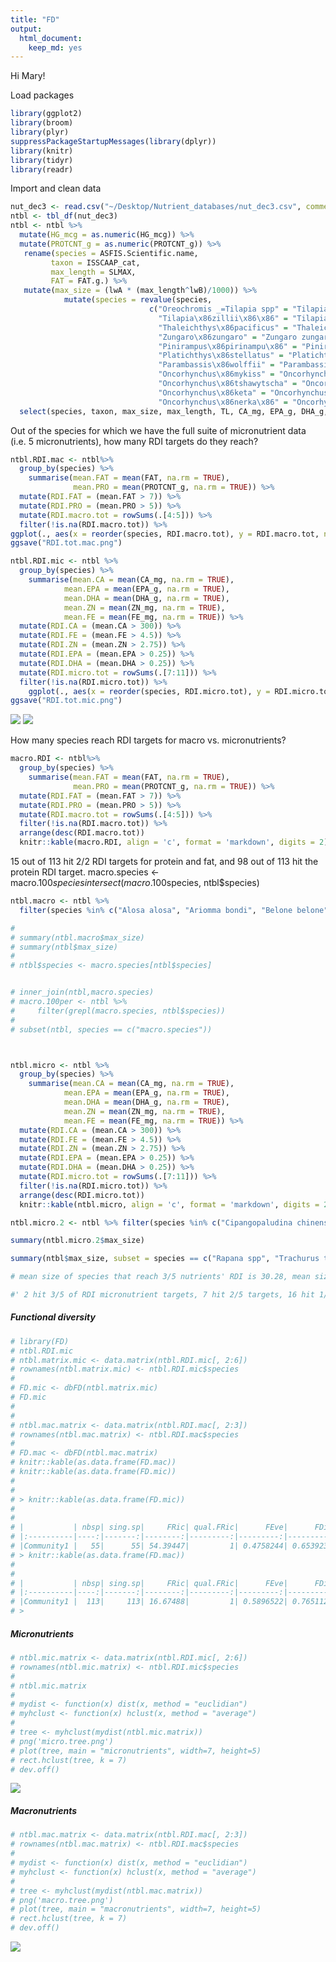 ```yaml
---
title: "FD"
output: 
  html_document: 
    keep_md: yes
---
```


Hi Mary!

Load packages
```r
library(ggplot2)
library(broom)
library(plyr)
suppressPackageStartupMessages(library(dplyr))
library(knitr)
library(tidyr)
library(readr)
```

Import and clean data

```r
nut_dec3 <- read.csv("~/Desktop/Nutrient_databases/nut_dec3.csv", comment.char="#")
ntbl <- tbl_df(nut_dec3)
ntbl <- ntbl %>%
  mutate(HG_mcg = as.numeric(HG_mcg)) %>% 
  mutate(PROTCNT_g = as.numeric(PROTCNT_g)) %>% 
   rename(species = ASFIS.Scientific.name,
         taxon = ISSCAAP_cat,
         max_length = SLMAX,
         FAT = FAT.g.) %>% 
   mutate(max_size = (lwA * (max_length^lwB)/1000)) %>% 
            mutate(species = revalue(species,
                               c("Oreochromis _=Tilapia spp" = "Tilapia spp",
                                 "Tilapia\x86zillii\x86\x86" = "Tilapia zillii",
                                 "Thaleichthys\x86pacificus" = "Thaleichthys pacificus", 
                                 "Zungaro\x86zungaro" = "Zungaro zungaro",
                                 "Pinirampus\x86pirinampu\x86" = "Pinirampus pirinampu",
                                 "Platichthys\x86stellatus" = "Platichthys stellatus",
                                 "Parambassis\x86wolffii" = "Parambassis wolffii",
                                 "Oncorhynchus\x86mykiss" = "Oncorhynchus mykiss",
                                 "Oncorhynchus\x86tshawytscha" = "Oncorhynchus tshawytscha",
                                 "Oncorhynchus\x86keta" = "Oncorhynchus keta",
                                 "Oncorhynchus\x86nerka\x86" = "Oncorhynchus nerka"))) %>%
  select(species, taxon, max_size, max_length, TL, CA_mg, EPA_g, DHA_g, FE_mg, ZN_mg, HG_mcg, FAT, PROTCNT_g, lwA, lwB, Habitat, Subgroup, Abs_lat)

```


Out of the species for which we have the full suite of micronutrient data (i.e. 5 micronutrients), how many RDI targets do they reach?
```r

ntbl.RDI.mac <- ntbl%>% 
  group_by(species) %>% 
    summarise(mean.FAT = mean(FAT, na.rm = TRUE),
              mean.PRO = mean(PROTCNT_g, na.rm = TRUE)) %>% 
  mutate(RDI.FAT = (mean.FAT > 7)) %>% 
  mutate(RDI.PRO = (mean.PRO > 5)) %>% 
  mutate(RDI.macro.tot = rowSums(.[4:5])) %>% 
  filter(!is.na(RDI.macro.tot)) %>% 
ggplot(., aes(x = reorder(species, RDI.macro.tot), y = RDI.macro.tot, na.rm = TRUE, color = species)) + geom_point(size = 3) + theme(axis.text.x = element_text(angle = 90, hjust = 1)) + theme(legend.position="none") + ylim(0,2) + ylab("number of macronutrient RDI targets reached") + xlab("species")
ggsave("RDI.tot.mac.png")

ntbl.RDI.mic <- ntbl %>% 
  group_by(species) %>% 
    summarise(mean.CA = mean(CA_mg, na.rm = TRUE),
            mean.EPA = mean(EPA_g, na.rm = TRUE), 
            mean.DHA = mean(DHA_g, na.rm = TRUE), 
            mean.ZN = mean(ZN_mg, na.rm = TRUE), 
            mean.FE = mean(FE_mg, na.rm = TRUE)) %>% 
  mutate(RDI.CA = (mean.CA > 300)) %>% 
  mutate(RDI.FE = (mean.FE > 4.5)) %>% 
  mutate(RDI.ZN = (mean.ZN > 2.75)) %>% 
  mutate(RDI.EPA = (mean.EPA > 0.25)) %>% 
  mutate(RDI.DHA = (mean.DHA > 0.25)) %>% 
  mutate(RDI.micro.tot = rowSums(.[7:11])) %>% 
  filter(!is.na(RDI.micro.tot)) %>%
    ggplot(., aes(x = reorder(species, RDI.micro.tot), y = RDI.micro.tot, na.rm = TRUE, color = species)) + geom_point(size = 3) + theme(axis.text.x = element_text(angle = 75, hjust = 1)) + theme(legend.position="none") + ylim(0,5) + ylab("number of micronutrient RDI targets reached") + xlab("species")
ggsave("RDI.tot.mic.png")

```

![](RDI.tot.mic.png)
![](RDI.tot.mac.png)


How many species reach RDI targets for macro vs. micronutrients?
```r

macro.RDI <- ntbl%>% 
  group_by(species) %>% 
    summarise(mean.FAT = mean(FAT, na.rm = TRUE),
              mean.PRO = mean(PROTCNT_g, na.rm = TRUE)) %>% 
  mutate(RDI.FAT = (mean.FAT > 7)) %>% 
  mutate(RDI.PRO = (mean.PRO > 5)) %>% 
  mutate(RDI.macro.tot = rowSums(.[4:5])) %>% 
  filter(!is.na(RDI.macro.tot)) %>% 
  arrange(desc(RDI.macro.tot)) 
  knitr::kable(macro.RDI, align = 'c', format = 'markdown', digits = 2)
```
  
15 out of 113 hit 2/2 RDI targets for protein and fat, and 98 out of 113 hit the protein RDI target.
macro.species <- macro.100$species %>% droplevels()
intersect(macro.100$species, ntbl$species)

```r
ntbl.macro <- ntbl %>% 
  filter(species %in% c("Alosa alosa", "Ariomma bondi", "Belone belone", "Brevoortia spp", "Clupeonella cultriventris", "Cyclopterus lumpus", "Engraulis encrasicolus", "Merlangius merlangus", "Pinirampus pirinampu", "Sarda sarda", "Sorubim lima", "Spicara smaris", "Sprattus sprattus", "Xiphias gladius", "Zungaro zungaro"))

# 
# summary(ntbl.macro$max_size)
# summary(ntbl$max_size)
# 
# ntbl$species <- macro.species[ntbl$species]


# inner_join(ntbl,macro.species)
# macro.100per <- ntbl %>%
#     filter(grepl(macro.species, ntbl$species))
# 
# subset(ntbl, species == c("macro.species"))



ntbl.micro <- ntbl %>% 
  group_by(species) %>% 
    summarise(mean.CA = mean(CA_mg, na.rm = TRUE),
            mean.EPA = mean(EPA_g, na.rm = TRUE), 
            mean.DHA = mean(DHA_g, na.rm = TRUE), 
            mean.ZN = mean(ZN_mg, na.rm = TRUE), 
            mean.FE = mean(FE_mg, na.rm = TRUE)) %>% 
  mutate(RDI.CA = (mean.CA > 300)) %>% 
  mutate(RDI.FE = (mean.FE > 4.5)) %>% 
  mutate(RDI.ZN = (mean.ZN > 2.75)) %>% 
  mutate(RDI.EPA = (mean.EPA > 0.25)) %>% 
  mutate(RDI.DHA = (mean.DHA > 0.25)) %>% 
  mutate(RDI.micro.tot = rowSums(.[7:11])) %>% 
  filter(!is.na(RDI.micro.tot)) %>% 
  arrange(desc(RDI.micro.tot))
  knitr::kable(ntbl.micro, align = 'c', format = 'markdown', digits = 2)

ntbl.micro.2 <- ntbl %>% filter(species %in% c("Cipangopaludina chinensis", "Clarias gariepinus", "Cyclopterus lumpus", "Oncorhynchus tshawytscha", "Oreochromis niloticus", "Sarda sarda", "Thunnus alalunga"))

summary(ntbl.micro.2$max_size)

summary(ntbl$max_size, subset = species == c("Rapana spp", "Trachurus trachurus"))

# mean size of species that reach 3/5 nutrients' RDI is 30.28, mean size of those that reach 2 of RDI is 13.88

#' 2 hit 3/5 of RDI micronutrient targets, 7 hit 2/5 targets, 16 hit 1/5 targets  #' (out of 55)
```


##### Functional diversity
```r

# library(FD)
# ntbl.RDI.mic
# ntbl.matrix.mic <- data.matrix(ntbl.RDI.mic[, 2:6])
# rownames(ntbl.matrix.mic) <- ntbl.RDI.mic$species
# 
# FD.mic <- dbFD(ntbl.matrix.mic)
# FD.mic
# 
# 
# ntbl.mac.matrix <- data.matrix(ntbl.RDI.mac[, 2:3])
# rownames(ntbl.mac.matrix) <- ntbl.RDI.mac$species
# 
# FD.mac <- dbFD(ntbl.mac.matrix)
# knitr::kable(as.data.frame(FD.mac))
# knitr::kable(as.data.frame(FD.mic))
# 
# 
# > knitr::kable(as.data.frame(FD.mic))
# 
# 
# |           | nbsp| sing.sp|     FRic| qual.FRic|      FEve|      FDiv|     FDis|     RaoQ| CWM.mean.CA| CWM.mean.EPA| CWM.mean.DHA| CWM.mean.ZN| CWM.mean.FE|
# |:----------|----:|-------:|--------:|---------:|---------:|---------:|--------:|--------:|-----------:|------------:|------------:|-----------:|-----------:|
# |Community1 |   55|      55| 54.39447|         1| 0.4758244| 0.6539231| 1.495851| 4.909091|     137.922|    0.1287276|    0.2247737|    1.466093|    2.481542|
# > knitr::kable(as.data.frame(FD.mac))
# 
# 
# |           | nbsp| sing.sp|     FRic| qual.FRic|      FEve|      FDiv|    FDis|     RaoQ| CWM.mean.FAT| CWM.mean.PRO|
# |:----------|----:|-------:|--------:|---------:|---------:|---------:|-------:|--------:|------------:|------------:|
# |Community1 |  113|     113| 16.67488|         1| 0.5896522| 0.7651128| 1.18096| 1.982301|     3.370509|     139.4703|
# > 

```


##### Micronutrients
```r
# ntbl.mic.matrix <- data.matrix(ntbl.RDI.mic[, 2:6])
# rownames(ntbl.mic.matrix) <- ntbl.RDI.mic$species
# 
# ntbl.mic.matrix
# 
# mydist <- function(x) dist(x, method = "euclidian")
# myhclust <- function(x) hclust(x, method = "average")
# 
# tree <- myhclust(mydist(ntbl.mic.matrix))
# png('micro.tree.png')
# plot(tree, main = "micronutrients", width=7, height=5)
# rect.hclust(tree, k = 7)
# dev.off()
```

![](micro.tree.png)

##### Macronutrients
```r
# ntbl.mac.matrix <- data.matrix(ntbl.RDI.mac[, 2:3])
# rownames(ntbl.mac.matrix) <- ntbl.RDI.mac$species
# 
# mydist <- function(x) dist(x, method = "euclidian")
# myhclust <- function(x) hclust(x, method = "average")
# 
# tree <- myhclust(mydist(ntbl.mac.matrix))
# png('macro.tree.png')
# plot(tree, main = "macronutrients", width=7, height=5)
# rect.hclust(tree, k = 7)
# dev.off()
```

![](macro.tree.png)